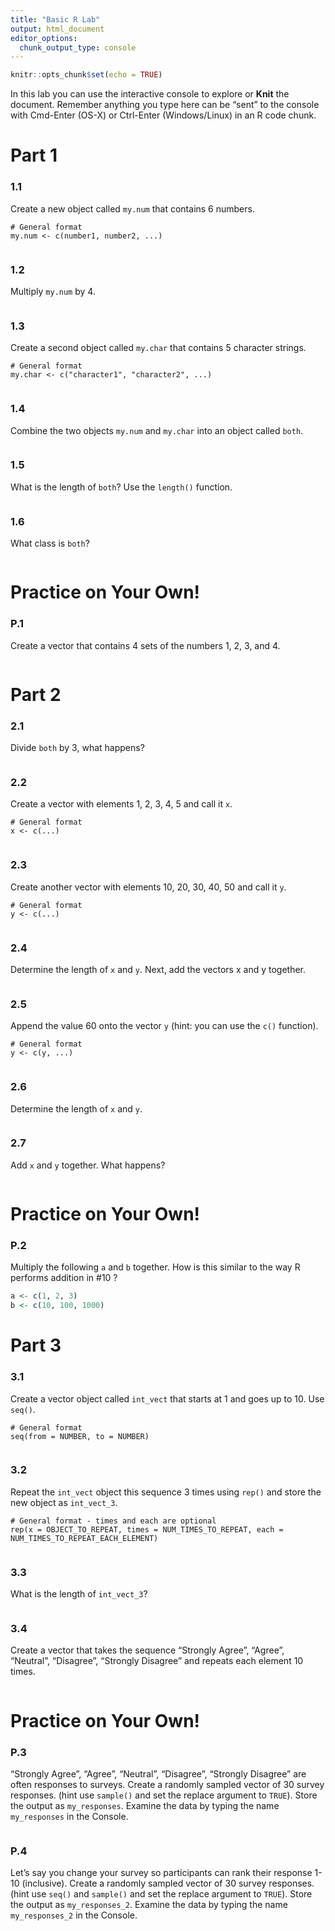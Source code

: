 ```yaml
---
title: "Basic R Lab"
output: html_document
editor_options: 
  chunk_output_type: console
---
```


```r
knitr::opts_chunk$set(echo = TRUE)
```


In this lab you can use the interactive console to explore or **Knit** the document. 
Remember anything you type here can be "sent" to the console with Cmd-Enter (OS-X) or Ctrl-Enter (Windows/Linux) in an R code chunk.


# Part 1

### 1.1 

Create a new object called `my.num` that contains 6 numbers.

```
# General format
my.num <- c(number1, number2, ...)
```

```r

```

### 1.2

Multiply `my.num` by 4.

```r

```

### 1.3

Create a second object called `my.char` that contains 5 character strings.

```
# General format
my.char <- c("character1", "character2", ...)
```

```r

```

### 1.4

Combine the two objects `my.num` and `my.char` into an object called `both`.

```r

```

### 1.5

What is the length of `both`? Use the `length()` function.

```r

```

### 1.6 

What class is `both`?

```r

```


# Practice on Your Own!

### P.1

Create a vector that contains 4 sets of the numbers 1, 2, 3, and 4.

```r

```


# Part 2

### 2.1

Divide `both` by 3, what happens?

```r

```

### 2.2

Create a vector with elements 1, 2, 3, 4, 5 and call it `x`.

```
# General format
x <- c(...)
```
 
```r

```

### 2.3

Create another vector with elements 10, 20, 30, 40, 50 and call it `y`.

```
# General format
y <- c(...)
```

```r

```

### 2.4

Determine the length of `x` and `y`. Next, add the vectors x and y together.

```r

```

### 2.5

Append the value 60 onto the vector `y` (hint: you can use the `c()` function).

```
# General format
y <- c(y, ...)
```

```r

```

### 2.6

Determine the length of `x` and `y`.

```r

```

### 2.7

Add `x` and `y` together. What happens?

```r

```


# Practice on Your Own!

### P.2

Multiply the following `a` and `b` together. How is this similar to the way R performs addition in #10 ?

```r
a <- c(1, 2, 3)
b <- c(10, 100, 1000)

```


# Part 3

### 3.1

Create a vector object called `int_vect` that starts at 1 and goes up to 10. Use `seq()`.

```
# General format
seq(from = NUMBER, to = NUMBER)
```

```r

```

### 3.2

Repeat the `int_vect` object this sequence 3 times using `rep()` and store the new object as `int_vect_3`.

```
# General format - times and each are optional
rep(x = OBJECT_TO_REPEAT, times = NUM_TIMES_TO_REPEAT, each = NUM_TIMES_TO_REPEAT_EACH_ELEMENT)
```

```r

```

### 3.3

What is the length of `int_vect_3`?

```r

```

### 3.4

Create a vector that takes the sequence "Strongly Agree", "Agree", "Neutral", "Disagree", "Strongly Disagree" and repeats each element 10 times.

```r

```


# Practice on Your Own!

### P.3

"Strongly Agree", "Agree", "Neutral", "Disagree", "Strongly Disagree" are often responses to surveys. Create a randomly sampled vector of 30 survey responses. (hint use `sample()` and set the replace argument to `TRUE`). Store the output as `my_responses`. Examine the data by typing the name `my_responses` in the Console.

```r

```

### P.4

Let's say you change your survey so participants can rank their response 1-10 (inclusive). Create a randomly sampled vector of 30 survey responses. (hint use `seq()` and `sample()` and set the replace argument to `TRUE`). Store the output as `my_responses_2`. Examine the data by typing the name `my_responses_2` in the Console.

```r

```
